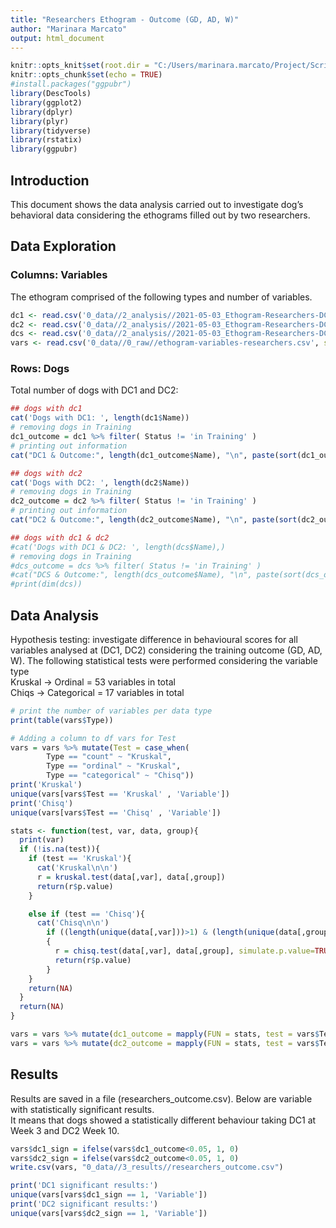 ```yaml
---
title: "Researchers Ethogram - Outcome (GD, AD, W)"
author: "Marinara Marcato"
output: html_document
---
```


```r
knitr::opts_knit$set(root.dir = "C:/Users/marinara.marcato/Project/Scripts/dog_ethogram")
knitr::opts_chunk$set(echo = TRUE)
#install.packages("ggpubr")
library(DescTools)
library(ggplot2)
library(dplyr)
library(plyr)
library(tidyverse)
library(rstatix)
library(ggpubr)
```

## Introduction 
This document shows the data analysis carried out to investigate 
dog's behavioral data considering the ethograms filled out by two researchers.

## Data Exploration
### Columns: Variables
The ethogram comprised of the following types and number of variables.

```r
dc1 <- read.csv('0_data//2_analysis//2021-05-03_Ethogram-Researchers-DC1.csv', stringsAsFactors=FALSE)
dc2 <- read.csv('0_data//2_analysis//2021-05-03_Ethogram-Researchers-DC2.csv', stringsAsFactors=FALSE)
dcs <- read.csv('0_data//2_analysis//2021-05-03_Ethogram-Researchers-DCS.csv', stringsAsFactors=FALSE)
vars <- read.csv('0_data//0_raw//ethogram-variables-researchers.csv', stringsAsFactors=FALSE)
```


### Rows: Dogs
Total number of dogs with DC1 and DC2:
```r
## dogs with dc1
cat('Dogs with DC1: ', length(dc1$Name))
# removing dogs in Training
dc1_outcome = dc1 %>% filter( Status != 'in Training' )
# printing out information
cat("DC1 & Outcome:", length(dc1_outcome$Name), "\n", paste(sort(dc1_outcome$Name), collapse = ", "))

## dogs with dc2 
cat('Dogs with DC2: ', length(dc2$Name))
# removing dogs in Training
dc2_outcome = dc2 %>% filter( Status != 'in Training' )
# printing out information
cat("DC2 & Outcome:", length(dc2_outcome$Name), "\n", paste(sort(dc2_outcome$Name), collapse = ", "))

## dogs with dc1 & dc2 
#cat('Dogs with DC1 & DC2: ', length(dcs$Name),)
# removing dogs in Training
#dcs_outcome = dcs %>% filter( Status != 'in Training' )
#cat("DCS & Outcome:", length(dcs_outcome$Name), "\n", paste(sort(dcs_outcome$Name), collapse = ", "))
#print(dim(dcs))
```

## Data Analysis
Hypothesis testing: investigate difference in behavioural scores for all variables analysed at (DC1, DC2) considering the training outcome (GD, AD, W). 
The following statistical tests were performed considering the variable type  <br>
Kruskal -> Ordinal = 53 variables in total<br>
Chiqs -> Categorical = 17 variables in total<br>

```r
# print the number of variables per data type
print(table(vars$Type))

# Adding a column to df vars for Test 
vars = vars %>% mutate(Test = case_when(
        Type == "count" ~ "Kruskal",
        Type == "ordinal" ~ "Kruskal", 
        Type == "categorical" ~ "Chisq"))
print('Kruskal')
unique(vars[vars$Test == 'Kruskal' , 'Variable'])
print('Chisq')
unique(vars[vars$Test == 'Chisq' , 'Variable'])

```
```r
stats <- function(test, var, data, group){
  print(var)
  if (!is.na(test)){
    if (test == 'Kruskal'){
      cat('Kruskal\n\n')
      r = kruskal.test(data[,var], data[,group])
      return(r$p.value)
    }

    else if (test == 'Chisq'){  
      cat('Chisq\n\n')
        if ((length(unique(data[,var]))>1) & (length(unique(data[,group]))>1))
        {
          r = chisq.test(data[,var], data[,group], simulate.p.value=TRUE)
          return(r$p.value)
        }
    }
    return(NA)
  }
  return(NA)
}

vars = vars %>% mutate(dc1_outcome = mapply(FUN = stats, test = vars$Test, var = vars$Variable, MoreArgs = list(dc1_outcome, 'Status')))
vars = vars %>% mutate(dc2_outcome = mapply(FUN = stats, test = vars$Test, var = vars$Variable, MoreArgs = list(dc2_outcome, 'Status')))
```

## Results
Results are saved in a file (researchers_outcome.csv). Below are variable with statistically significant results. <br>
It means that dogs showed a statistically different behaviour taking DC1 at Week 3 and DC2 Week 10. 
```r
vars$dc1_sign = ifelse(vars$dc1_outcome<0.05, 1, 0)
vars$dc2_sign = ifelse(vars$dc2_outcome<0.05, 1, 0)
write.csv(vars, "0_data//3_results//researchers_outcome.csv")

print('DC1 significant results:')
unique(vars[vars$dc1_sign == 1, 'Variable'])
print('DC2 significant results:')
unique(vars[vars$dc2_sign == 1, 'Variable'])
```